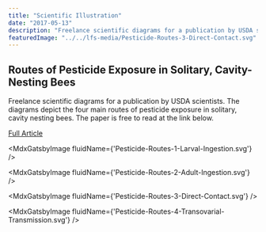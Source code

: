 ```yaml
---
title: "Scientific Illustration"
date: "2017-05-13"
description: "Freelance scientific diagrams for a publication by USDA scientists.  The diagrams depict the four main routes of pesticide exposure in solitary, cavity nesting bees."
featuredImage: "../../lfs-media/Pesticide-Routes-3-Direct-Contact.svg"
---
```



## Routes of Pesticide Exposure in Solitary, Cavity-Nesting Bees

Freelance scientific diagrams for a publication by USDA scientists. The diagrams depict the four main routes of pesticide exposure in solitary, cavity nesting bees. The paper is free to read at the link below.

[Full Article](https://academic.oup.com/ee/article/47/3/499/4959686)

<MdxGatsbyImage fluidName={'Pesticide-Routes-1-Larval-Ingestion.svg'} />

<MdxGatsbyImage fluidName={'Pesticide-Routes-2-Adult-Ingestion.svg'} />

<MdxGatsbyImage fluidName={'Pesticide-Routes-3-Direct-Contact.svg'} />

<MdxGatsbyImage fluidName={'Pesticide-Routes-4-Transovarial-Transmission.svg'} />
